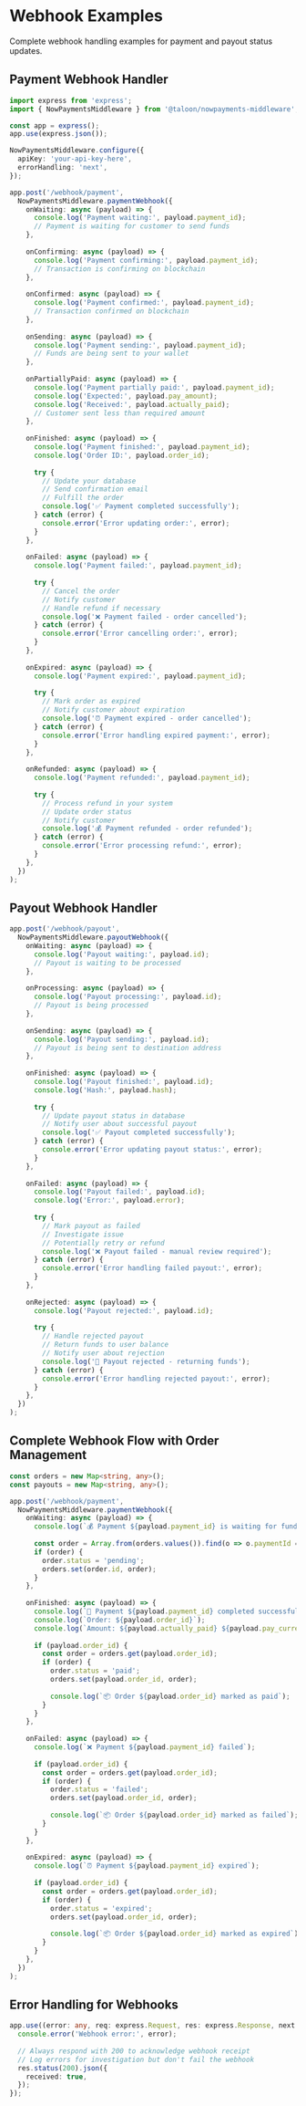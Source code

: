 # Webhook Examples

Complete webhook handling examples for payment and payout status updates.

## Payment Webhook Handler

```typescript
import express from 'express';
import { NowPaymentsMiddleware } from '@taloon/nowpayments-middleware';

const app = express();
app.use(express.json());

NowPaymentsMiddleware.configure({
  apiKey: 'your-api-key-here',
  errorHandling: 'next',
});

app.post('/webhook/payment',
  NowPaymentsMiddleware.paymentWebhook({
    onWaiting: async (payload) => {
      console.log('Payment waiting:', payload.payment_id);
      // Payment is waiting for customer to send funds
    },
    
    onConfirming: async (payload) => {
      console.log('Payment confirming:', payload.payment_id);
      // Transaction is confirming on blockchain
    },
    
    onConfirmed: async (payload) => {
      console.log('Payment confirmed:', payload.payment_id);
      // Transaction confirmed on blockchain
    },
    
    onSending: async (payload) => {
      console.log('Payment sending:', payload.payment_id);
      // Funds are being sent to your wallet
    },
    
    onPartiallyPaid: async (payload) => {
      console.log('Payment partially paid:', payload.payment_id);
      console.log('Expected:', payload.pay_amount);
      console.log('Received:', payload.actually_paid);
      // Customer sent less than required amount
    },
    
    onFinished: async (payload) => {
      console.log('Payment finished:', payload.payment_id);
      console.log('Order ID:', payload.order_id);
      
      try {
        // Update your database
        // Send confirmation email
        // Fulfill the order
        console.log('✅ Payment completed successfully');
      } catch (error) {
        console.error('Error updating order:', error);
      }
    },
    
    onFailed: async (payload) => {
      console.log('Payment failed:', payload.payment_id);
      
      try {
        // Cancel the order
        // Notify customer
        // Handle refund if necessary
        console.log('❌ Payment failed - order cancelled');
      } catch (error) {
        console.error('Error cancelling order:', error);
      }
    },
    
    onExpired: async (payload) => {
      console.log('Payment expired:', payload.payment_id);
      
      try {
        // Mark order as expired
        // Notify customer about expiration
        console.log('⏰ Payment expired - order cancelled');
      } catch (error) {
        console.error('Error handling expired payment:', error);
      }
    },
    
    onRefunded: async (payload) => {
      console.log('Payment refunded:', payload.payment_id);
      
      try {
        // Process refund in your system
        // Update order status
        // Notify customer
        console.log('💰 Payment refunded - order refunded');
      } catch (error) {
        console.error('Error processing refund:', error);
      }
    },
  })
);
```

## Payout Webhook Handler

```typescript
app.post('/webhook/payout',
  NowPaymentsMiddleware.payoutWebhook({
    onWaiting: async (payload) => {
      console.log('Payout waiting:', payload.id);
      // Payout is waiting to be processed
    },
    
    onProcessing: async (payload) => {
      console.log('Payout processing:', payload.id);
      // Payout is being processed
    },
    
    onSending: async (payload) => {
      console.log('Payout sending:', payload.id);
      // Payout is being sent to destination address
    },
    
    onFinished: async (payload) => {
      console.log('Payout finished:', payload.id);
      console.log('Hash:', payload.hash);
      
      try {
        // Update payout status in database
        // Notify user about successful payout
        console.log('✅ Payout completed successfully');
      } catch (error) {
        console.error('Error updating payout status:', error);
      }
    },
    
    onFailed: async (payload) => {
      console.log('Payout failed:', payload.id);
      console.log('Error:', payload.error);
      
      try {
        // Mark payout as failed
        // Investigate issue
        // Potentially retry or refund
        console.log('❌ Payout failed - manual review required');
      } catch (error) {
        console.error('Error handling failed payout:', error);
      }
    },
    
    onRejected: async (payload) => {
      console.log('Payout rejected:', payload.id);
      
      try {
        // Handle rejected payout
        // Return funds to user balance
        // Notify user about rejection
        console.log('🚫 Payout rejected - returning funds');
      } catch (error) {
        console.error('Error handling rejected payout:', error);
      }
    },
  })
);
```

## Complete Webhook Flow with Order Management

```typescript
const orders = new Map<string, any>();
const payouts = new Map<string, any>();

app.post('/webhook/payment',
  NowPaymentsMiddleware.paymentWebhook({
    onWaiting: async (payload) => {
      console.log(`💰 Payment ${payload.payment_id} is waiting for funds`);
      
      const order = Array.from(orders.values()).find(o => o.paymentId === payload.payment_id.toString());
      if (order) {
        order.status = 'pending';
        orders.set(order.id, order);
      }
    },
    
    onFinished: async (payload) => {
      console.log(`🎉 Payment ${payload.payment_id} completed successfully!`);
      console.log(`Order: ${payload.order_id}`);
      console.log(`Amount: ${payload.actually_paid} ${payload.pay_currency}`);
      
      if (payload.order_id) {
        const order = orders.get(payload.order_id);
        if (order) {
          order.status = 'paid';
          orders.set(payload.order_id, order);
          
          console.log(`📦 Order ${payload.order_id} marked as paid`);
        }
      }
    },
    
    onFailed: async (payload) => {
      console.log(`❌ Payment ${payload.payment_id} failed`);
      
      if (payload.order_id) {
        const order = orders.get(payload.order_id);
        if (order) {
          order.status = 'failed';
          orders.set(payload.order_id, order);
          
          console.log(`📦 Order ${payload.order_id} marked as failed`);
        }
      }
    },
    
    onExpired: async (payload) => {
      console.log(`⏰ Payment ${payload.payment_id} expired`);
      
      if (payload.order_id) {
        const order = orders.get(payload.order_id);
        if (order) {
          order.status = 'expired';
          orders.set(payload.order_id, order);
          
          console.log(`📦 Order ${payload.order_id} marked as expired`);
        }
      }
    },
  })
);
```

## Error Handling for Webhooks

```typescript
app.use((error: any, req: express.Request, res: express.Response, next: express.NextFunction) => {
  console.error('Webhook error:', error);
  
  // Always respond with 200 to acknowledge webhook receipt
  // Log errors for investigation but don't fail the webhook
  res.status(200).json({
    received: true,
  });
});
```